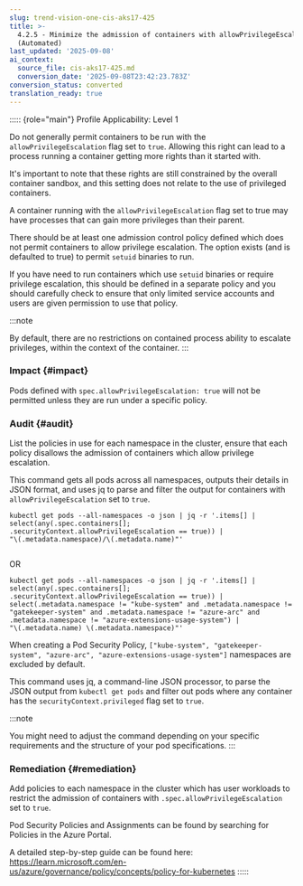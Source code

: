 ```yaml
---
slug: trend-vision-one-cis-aks17-425
title: >-
  4.2.5 - Minimize the admission of containers with allowPrivilegeEscalation
  (Automated)
last_updated: '2025-09-08'
ai_context:
  source_file: cis-aks17-425.md
  conversion_date: '2025-09-08T23:42:23.783Z'
conversion_status: converted
translation_ready: true
---
```


::::: {role="main"}
Profile Applicability: Level 1

Do not generally permit containers to be run with the `allowPrivilegeEscalation` flag set to `true`. Allowing this right can lead to a process running a container getting more rights than it started with.

It's important to note that these rights are still constrained by the overall container sandbox, and this setting does not relate to the use of privileged containers.

A container running with the `allowPrivilegeEscalation` flag set to true may have processes that can gain more privileges than their parent.

There should be at least one admission control policy defined which does not permit containers to allow privilege escalation. The option exists (and is defaulted to true) to permit `setuid` binaries to run.

If you have need to run containers which use `setuid` binaries or require privilege escalation, this should be defined in a separate policy and you should carefully check to ensure that only limited service accounts and users are given permission to use that policy.

:::note

By default, there are no restrictions on contained process ability to escalate privileges, within the context of the container.
:::

### Impact {#impact}

Pods defined with `spec.allowPrivilegeEscalation: true` will not be permitted unless they are run under a specific policy.

### Audit {#audit}

List the policies in use for each namespace in the cluster, ensure that each policy disallows the admission of containers which allow privilege escalation.

This command gets all pods across all namespaces, outputs their details in JSON format, and uses jq to parse and filter the output for containers with `allowPrivilegeEscalation` set to `true`.

``` codeblock
kubectl get pods --all-namespaces -o json | jq -r '.items[] | 
select(any(.spec.containers[]; 
.securityContext.allowPrivilegeEscalation == true)) | 
"\(.metadata.namespace)/\(.metadata.name)"'
    
```

OR

``` codeblock
kubectl get pods --all-namespaces -o json | jq -r '.items[] | 
select(any(.spec.containers[]; 
.securityContext.allowPrivilegeEscalation == true)) | 
select(.metadata.namespace != "kube-system" and .metadata.namespace != 
"gatekeeper-system" and .metadata.namespace != "azure-arc" and 
.metadata.namespace != "azure-extensions-usage-system") | 
"\(.metadata.name) \(.metadata.namespace)"'
```

When creating a Pod Security Policy, `["kube-system", "gatekeeper-system", "azure-arc", "azure-extensions-usage-system"]` namespaces are excluded by default.

This command uses jq, a command-line JSON processor, to parse the JSON output from `kubectl get pods` and filter out pods where any container has the `securityContext.privileged` flag set to `true`.

:::note

You might need to adjust the command depending on your specific requirements and the structure of your pod specifications.
:::

### Remediation {#remediation}

Add policies to each namespace in the cluster which has user workloads to restrict the admission of containers with `.spec.allowPrivilegeEscalation` set to `true`.

Pod Security Policies and Assignments can be found by searching for Policies in the Azure Portal.

A detailed step-by-step guide can be found here: <https://learn.microsoft.com/en-us/azure/governance/policy/concepts/policy-for-kubernetes>
:::::
